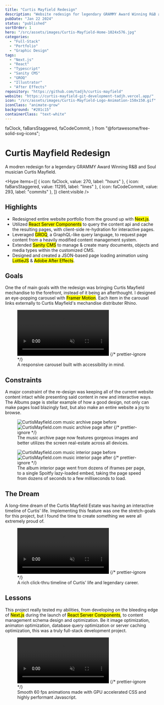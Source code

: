 ```yaml
---
title: "Curtis Mayfield Redesign"
description: "Website redesign for legendary GRAMMY Award Winning R&B and Soul musician Curtis Mayfield."
pubDate: "Jan 22 2024"
status: "published"
sortOrder: 1
hero: "/src/assets/images/Curtis-Mayfield-Home-1024x576.jpg"
categories:
  - "Full-Stack"
  - "Portfolio"
  - "Graphic Design"
tags:
  - "Next.js"
  - "React"
  - "Typescript"
  - "Sanity CMS"
  - "GROQ"
  - "Illustrator"
  - "After Effects"
repository: "https://github.com/tadjh/curtis-mayfield"
website: "https://curtis-mayfield-git-development-tadjh.vercel.app/"
icon: "/src/assets/images/Curtis-Mayfield-Logo-Animation-150x150.gif"
iconClass: "animate-grow"
background: "#201c15"
containerClass: "text-white"
---
```


  faClock,
  faBarsStaggered,
  faCodeCommit,
} from "@fortawesome/free-solid-svg-icons";

# Curtis Mayfield Redesign

A modren redesign for a legendary GRAMMY Award Winning R&B and Soul musician Curtis Mayfield.

<Hype
  items={[
    { icon: faClock, value: 270, label: "hours" },
    { icon: faBarsStaggered, value: 11295, label: "lines" },
    { icon: faCodeCommit, value: 293, label: "commits" },
  ]}
  client:visible
/>

## Highlights

- Redesigned entire website portfolio from the ground up with <mark>Next.js</mark>.
- Utilized <mark>React Server Components</mark> to query the content api and cache the resulting pages, with client-side re-hydration for interactive pages.
- Leveraged <mark>GROQ</mark>, a GraphQL-like query language, to request page content from a heavily modified content management system.
- Extended <mark>Sanity CMS</mark> to manage & create many documents, objects and media types within the customized CMS.
- Designed and created a JSON-based page loading animation using <mark>LottieJS</mark> & <mark>Adobe After Effects</mark>.

## Goals

One the of main goals with the redesign was bringing Curtis Mayfield mechandise to the forefront, instead of it being an afterthought. I designed an eye-popping carousel with <mark>Framer Motion</mark>. Each item in the carousel links externally to Curtis Mayfield's mechandise distributer Rhino.

<figure>
  <video autoPlay muted loop>
    <source src={merchCarousel} type="video/mp4" />
  </video>
  {/* prettier-ignore */}
  <figcaption>A responsive carousel built with accessibility in mind.</figcaption>
</figure>

## Constraints

A major constraint of the re-design was keeping all of the current website content intact while presenting said content in new and interactive ways. The Albums page is stellar example of how a good design, not only can make pages load blazingly fast, but also make an entire website a joy to browse.

<figure>
  <BeforeAfter client:load>
    <Image
      src={musicArchiveBefore}
      alt="CurtisMayfield.com music archive page before"
      slot="before"
    />
    <Image
      src={musicArchive}
      alt="CurtisMayfield.com music archive page after"
      slot="after"
    />
  </BeforeAfter>
  {/* prettier-ignore */}
  <figcaption>The music archive page now features gorgeous images and better utilizes the screen real-estate across all devices.</figcaption>
</figure>

<figure>
  <BeforeAfter client:load>
    <Image
      src={musicSingleBefore}
      alt="CurtisMayfield.com music interior page before"
      slot="before"
    />
    <Image
      src={musicSingle}
      alt="CurtisMayfield.com music interior page after"
      slot="after"
    />
  </BeforeAfter>
  {/* prettier-ignore */}
  <figcaption>The album interior page went from dozens of iframes per page, to a single Spoitfy lazy-loaded embed, taking the page speed from dozens of seconds to a few milliseconds to load.</figcaption>
</figure>

## The Dream

A long-time dream of the Curtis Mayfield Estate was having an interactive timeline of Curtis' life. Implementing this feature was one the stretch-goals for this project, but I found the time to create something we were all extremely proud of.

<figure>
  <video autoPlay muted loop>
    <source src={timelineVideo} type="video/mp4" />
  </video>
  {/* prettier-ignore */}
  <figcaption>A rich click-thru timeline of Curtis' life and legendary career.</figcaption>
</figure>

## Lessons

This project really tested my abilities, from developing on the bleeding edge of <mark>Next.js</mark> during the launch of <mark>React Server Components</mark>, to content management schema design and optimization. Be it image optimization, animaton optimization, database query optimization or server caching optimization, this was a truly full-stack development project.

<figure>
  <video autoPlay muted loop>
    <source src={animationsVideo} type="video/mp4" />
  </video>
  {/* prettier-ignore */}
  <figcaption>Smooth 60 fps animations made with GPU accelerated CSS and highly performant Javascript.</figcaption>
</figure>
